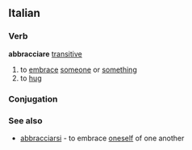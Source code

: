 ==Italian==
===Verb===
'''abbracciare''' [[transitive]]
# to [[embrace]] [[someone]] or [[something]]
# to [[hug]]
===Conjugation===
{{it-conj-ciare|abbracc|avere}}
===See also===
*[[abbracciarsi]] - to embrace [[oneself]] of one another